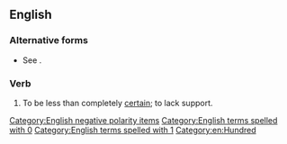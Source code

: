 ==English==

===Alternative forms===
* See {{m|en|100 percent}}.

===Verb===
{{head|en|verb|head=[[not]] [[be]] [[100]] [[percent]] [[on]] [[something]]}}

# To be less than completely [[certain]]; to lack support.

[[Category:English negative polarity items]]
[[Category:English terms spelled with 0]]
[[Category:English terms spelled with 1]]
[[Category:en:Hundred]]